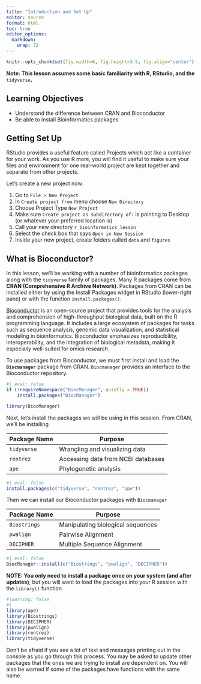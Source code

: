 ```yaml
---
title: "Introduction and Set Up"
editor: source
format: html
toc: true
editor_options: 
  markdown: 
    wrap: 72
---
```


```r
knitr::opts_chunk$set(fig.width=6, fig.height=3.5, fig.align="center")
```

**Note: This lesson assumes some basic familiarity with R, RStudio, and
the **`tidyverse`**.**

## Learning Objectives

-   Understand the difference between CRAN and Bioconductor
-   Be able to install Bioinformatics packages

## Getting Set Up
RStudio provides a useful feature called Projects which act like a container for your work. As you use R more, you will find it useful to make sure your files and environment for one real-world project are kept together and separate from other projects.

Let’s create a new project now.

1. Go to `File > New Project`
1. In `Create project from` menu choose `New Directory`
1. Choose Project Type `New Project`
1. Make sure `Create project as subdirectory of:` is pointing to Desktop (or whatever your preferred location is)
1. Call your new directory `r_bioinformatics_lesson`
1. Select the check box that says `Open in New Session`
1. Inside your new project, create folders called `data` and `figures`


## What is Bioconductor?

In this lesson, we'll be working with a number of bioinformatics
packages along with the `tidyverse` family of packages. Many R packages
come from **CRAN (Comprehensive R Archive Network)**. Packages from CRAN
can be installed either by using the Install Packages widget in RStudio
(lower-right pane) or with the function `install.packages()`.

[Bioconductor](https://bioconductor.org/) is an open-source project that
provides tools for the analysis and comprehension of high-throughput
biological data, built on the R programming language. It includes a
large ecosystem of packages for tasks such as sequence analysis, genomic
data visualization, and statistical modeling in bioinformatics.
Bioconductor emphasizes reproducibility, interoperability, and the
integration of biological metadata, making it especially well-suited for
omics research.

To use packages from Bioconductor, we must first install and load the
**`Biocmanager`** package from CRAN. `Biocmanager` provides an interface
to the Bioconductor repository.

```r
#| eval: false
if (!requireNamespace("BiocManager", quietly = TRUE))
    install.packages("BiocManager")

library(BiocManager)
```

Next, let's install the packages we will be using in this session. From
CRAN, we'll be installing

| Package Name | Purpose                            |
|--------------|------------------------------------|
|`tidyverse`  | Wrangling and visualizing data      |
|`rentrez`    | Accessing data from NCBI databases  |
| `ape`       | Phylogenetic analysis               |


```r
#| eval: false
install.packages(c("tidyverse", "rentrez", "ape"))
```

Then we can install our Bioconductor packages with `Biocmanager`

| Package Name | Purpose                            |
|--------------|------------------------------------|
|`Biostrings`  | Manipulating biological sequences  |
|`pwalign`     | Pairwise Alignment                 |
|`DECIPHER`    | Multiple Sequence Alignment        |

```r
#| eval: false
BiocManager::install(c("Biostrings", "pwalign", "DECIPHER"))
```

**NOTE: You only need to install a package once on your system (and after updates)**, but you will want to load the packages into your R session with the `library()` function.

```r
#|warning: false
#|
library(ape)
library(Biostrings)
library(DECIPHER)
library(pwalign)
library(rentrez)
library(tidyverse)
```

Don't be afraid if you see a lot of text and messages printing out in the console as you go through this process. You may be asked to update other packages that the ones we are trying to install are dependent on. You will also be warned if some of the packages have functions with the same name.
